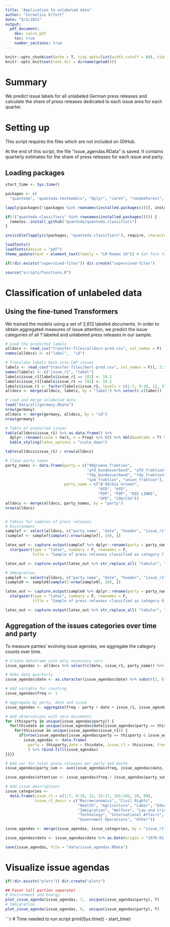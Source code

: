 ```yaml
---
title: "Application to unlabeled data"
author: "Cornelius Erfort"
date: "8/5/2021"
output: 
  pdf_document:
    dev: cairo_pdf
    toc: true
    number_sections: true
---
```


```r
knitr::opts_chunk$set(echo = T, tidy.opts=list(width.cutoff = 80), tidy = T, python.reticulate = F)
knitr::opts_knit$set(root.dir = dirname(getwd()))
```

# Summary

We predict issue labels for all unlabeled German press releases and calculate the share of press releases dedicated to each issue area for each quarter.

# Setting up

This script requires the files which are not included on GitHub.

At the end of this script, the file "issue_agendas.RData" is saved. It contains quarterly estimates for the share of press releases for each issue and party.

## Loading packages

```r
start_time <- Sys.time()

packages <- c(
  "quanteda", "quanteda.textmodels", "dplyr", "caret", "randomForest", "tm", "rmarkdown", "plyr", "readr", "ggplot2", "stringr", "formatR", "readstata13", "lubridate", "reticulate", "doMC", "glmnet", "kableExtra", "stargazer", "extrafont")

lapply(packages[!(packages %in% rownames(installed.packages()))], install.packages)

if(!("quanteda.classifiers" %in% rownames(installed.packages()))) {
  remotes::install_github("quanteda/quanteda.classifiers")
} 

invisible(lapply(c(packages, "quanteda.classifiers"), require, character.only = T))

loadfonts()
loadfonts(device = "pdf")
theme_update(text = element_text(family = "LM Roman 10")) # Set font family for ggplot

if(!dir.exists("supervised-files")) dir.create("supervised-files")

source("scripts/functions.R")

```

# Classification of unlabeled data

## Using the fine-tuned Transformers

We trained the models using a set of 2,612 labeled documents. In order to obtain aggregated measures of issue attention, we predict the issue categories of all ? labeled and unlabeled press releases in our sample.


```r
# Load the predicted labels
alldocs <- read_csv("transfer-files/alldocs-pred.csv", col_names = F)
names(alldocs) <- c("label",  "id")

# Translate labels back into CAP issues
labels <- read_csv("transfer-files/bert-pred.csv", col_names = F)[, 2:3] %>% unique
names(labels) <- c("issue_r1", "label")
labels$issue_r1[labels$issue_r1 == 191] <- 19.1
labels$issue_r1[labels$issue_r1 == 192] <- 19.2
labels$issue_r1 <- factor(labels$issue_r1, levels = c(1:7, 9:10, 12, 15:17, 19.1, 19.2, 20, 99))
alldocs <- merge(alldocs, labels, by = "label") %>% select(-c(label))

# Load and merge unlabeled data
load("data/all/germany.RData")
nrow(germany)
alldocs <- merge(germany, alldocs, by = "id")
nrow(germany)

# Table of predicted issues 
table(alldocs$issue_r1) %>% as.data.frame() %>% 
  dplyr::rename(issue = Var1, n = Freq) %>% t() %>% kbl(booktabs = T) %>% 
  kable_styling(latex_options = "scale_down")

table(alldocs$issue_r1) / nrow(alldocs)

# Clean party names
party_names <- data.frame(party = c("90gruene_fraktion",
                                    "afd_bundesverband", "afd_fraktion",
                                    "fdp_bundesverband", "fdp_fraktion", "linke_fraktion",
                                    "spd_fraktion", "union_fraktion"),
                          party_name = c("B'90/Die Grünen", 
                                         "AfD", "AfD", 
                                         "FDP", "FDP", "DIE LINKE", 
                                         "SPD", "CDU/CSU"))
alldocs <- merge(alldocs, party_names, by = "party")
nrow(alldocs)


# Tables for samples of press releases
# Environment
sample7 <- select(alldocs, c("party_name", "date", "header", "issue_r1")) %>% filter(issue_r1 == 7)
(sample7 <- sample7[sample(1:nrow(sample7), 10), ])

latex_out <- capture.output(sample7 %>% dplyr::rename(party = party_name, title = header) %>%
  stargazer(type = "latex", summary = F, rownames = F, 
            title = "Sample of press releases classified as category 7 - Environment and Energy", label = "tab:7-document-samples"))

latex_out <- capture.output(latex_out %>% str_replace_all( "tabular", "tabularx")  %>% str_replace_all("\\@\\{\\\\extracolsep\\{5pt\\}\\} ccc", "\\\\textwidth\\}\\{stX") %>% cat(sep = "\n"), file = "tables/7-document-samples.tex")

# Immigration
sample9 <- select(alldocs, c("party_name", "date", "header", "issue_r1")) %>% filter(issue_r1 == 9)
(sample9 <- sample9[sample(1:nrow(sample9), 10), ])

latex_out <- capture.output(sample9 %>% dplyr::rename(party = party_name, title = header) %>%
  stargazer(type = "latex", summary = F, rownames = F, 
            title = "Sample of press releases classified as category 9 - Immigration", label = "tab:9-document-samples"))

latex_out <- capture.output(latex_out %>% str_replace_all( "tabular", "tabularx")  %>% str_replace_all("\\@\\{\\\\extracolsep\\{5pt\\}\\} ccc", "\\\\textwidth\\}\\{stX") %>% cat(sep = "\n"), file = "tables/9-document-samples.tex")
```


## Aggregation of the issues categories over time and party

To measure parties' evolving issue agendas, we aggregate the category counts over time.

```r

# Create dataframe with only necessary vars
issue_agendas <- alldocs %>% select(c(date, issue_r1, party_name)) %>% dplyr::rename(party = party_name)

# Make date quarterly
issue_agendas$date <- as.character(issue_agendas$date) %>% substr(1, 8) %>% str_c("15") %>% str_replace_all(c("-01-" = "-02-", "-03-" = "-02-", "-04-" = "-05-", "-06-" = "-05-", "-07-" = "-08-", "-09-" = "-08-", "-10-" = "-11-", "-12-" = "-11-")) %>%  ymd()

# Add variable for counting
issue_agendas$freq <- 1

# Aggregate by party, date and issue
issue_agendas <- aggregate(freq ~ party + date + issue_r1, issue_agendas, sum)

# Add observations with zero documents
for (thisparty in unique(issue_agendas$party)) {
  for(thisdate in unique(issue_agendas$date[issue_agendas$party == thisparty])) {
    for(thisissue in unique(issue_agendas$issue_r1)) {
      if(nrow(issue_agendas[issue_agendas$party == thisparty & issue_agendas$date == thisdate & issue_agendas$issue_r1 == thisissue, ]) == 0 & nrow(issue_agendas[issue_agendas$party == thisparty & issue_agendas$date == thisdate, ]) != 0) {
        issue_agendas <- data.frame(
          party = thisparty,date = thisdate, issue_r1 = thisissue, freq = 0
          ) %>% rbind.fill(issue_agendas)
}}}}

# Add var for total press releases per party and month
issue_agendas$party_sum <- ave(issue_agendas$freq, issue_agendas$date, issue_agendas$party, FUN = sum)

issue_agendas$attention <- issue_agendas$freq / issue_agendas$party_sum

# Add issue descriptions
issue_categories <- 
  data.frame(issue_r1 = c(1:7, 9:10, 12, 15:17, 191:192, 20, 99), 
             issue_r1_descr = c("Macroeconomics", "Civil Rights", 
                                "Health", "Agriculture", "Labor", "Education", "Environment and Energy", 
                                "Immigration", "Welfare", "Law and Crime", "Commerce", "Defense", 
                                "Technology", "International Affairs", "EU",
                                "Government Operations", "Other"))

issue_agendas <- merge(issue_agendas, issue_categories, by = "issue_r1") %>% select(-c(freq))

issue_agendas$date <- issue_agendas$date %>% as.Date(origin = "1970-01-01")

save(issue_agendas, file = "data/issue_agendas.RData")


```

# Visualize issue agendas

```r
if(!dir.exists("plots")) dir.create("plots")

## Facet (all parties separate)
# Environment and Energy
plot_issue_agenda(issue_agendas, 7,  unique(issue_agendas$party), T) 
# Immigration
plot_issue_agenda(issue_agendas, 9,  unique(issue_agendas$party), T) 


```



```r
# Time needed to run script
print(Sys.time() - start_time) 

